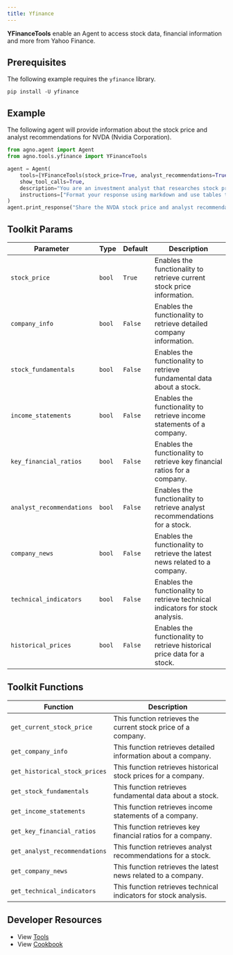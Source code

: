 ```yaml
---
title: Yfinance
---
```


**YFinanceTools** enable an Agent to access stock data, financial information and more from Yahoo Finance.

## Prerequisites

The following example requires the `yfinance` library.

```shell
pip install -U yfinance
```

## Example

The following agent will provide information about the stock price and analyst recommendations for NVDA (Nvidia Corporation).

```python cookbook/tools/yfinance_tools.py
from agno.agent import Agent
from agno.tools.yfinance import YFinanceTools

agent = Agent(
    tools=[YFinanceTools(stock_price=True, analyst_recommendations=True, stock_fundamentals=True)],
    show_tool_calls=True,
    description="You are an investment analyst that researches stock prices, analyst recommendations, and stock fundamentals.",
    instructions=["Format your response using markdown and use tables to display data where possible."],
)
agent.print_response("Share the NVDA stock price and analyst recommendations", markdown=True)
```

## Toolkit Params

| Parameter                 | Type | Default | Description                                                                    |
| ------------------------- | ---- | ------- | ------------------------------------------------------------------------------ |
| `stock_price`             | `bool` | `True`  | Enables the functionality to retrieve current stock price information.         |
| `company_info`            | `bool` | `False` | Enables the functionality to retrieve detailed company information.            |
| `stock_fundamentals`      | `bool` | `False` | Enables the functionality to retrieve fundamental data about a stock.          |
| `income_statements`       | `bool` | `False` | Enables the functionality to retrieve income statements of a company.          |
| `key_financial_ratios`    | `bool` | `False` | Enables the functionality to retrieve key financial ratios for a company.      |
| `analyst_recommendations` | `bool` | `False` | Enables the functionality to retrieve analyst recommendations for a stock.     |
| `company_news`            | `bool` | `False` | Enables the functionality to retrieve the latest news related to a company.    |
| `technical_indicators`    | `bool` | `False` | Enables the functionality to retrieve technical indicators for stock analysis. |
| `historical_prices`       | `bool` | `False` | Enables the functionality to retrieve historical price data for a stock.       |

## Toolkit Functions

| Function                      | Description                                                      |
| ----------------------------- | ---------------------------------------------------------------- |
| `get_current_stock_price`     | This function retrieves the current stock price of a company.    |
| `get_company_info`            | This function retrieves detailed information about a company.    |
| `get_historical_stock_prices` | This function retrieves historical stock prices for a company.   |
| `get_stock_fundamentals`      | This function retrieves fundamental data about a stock.          |
| `get_income_statements`       | This function retrieves income statements of a company.          |
| `get_key_financial_ratios`    | This function retrieves key financial ratios for a company.      |
| `get_analyst_recommendations` | This function retrieves analyst recommendations for a stock.     |
| `get_company_news`            | This function retrieves the latest news related to a company.    |
| `get_technical_indicators`    | This function retrieves technical indicators for stock analysis. |

## Developer Resources

- View [Tools](https://github.com/agno-agi/agno/blob/main/libs/agno/agno/tools/yfinance.py)
- View [Cookbook](https://github.com/agno-agi/agno/blob/main/cookbook/tools/yfinance_tools.py)
